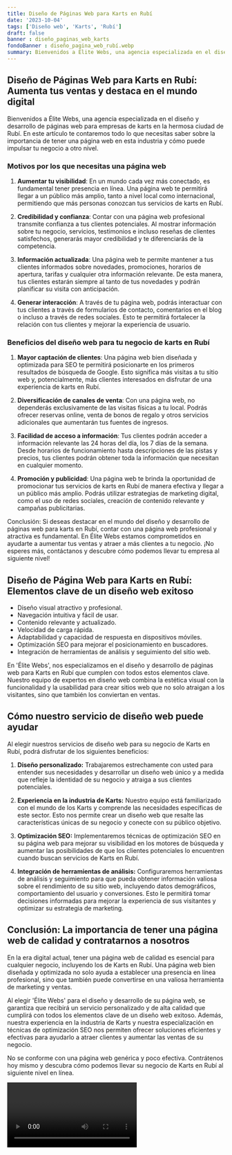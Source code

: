 ```yaml
---
title: Diseño de Páginas Web para Karts en Rubí
date: '2023-10-04'
tags: ['Diseño web', 'Karts', 'Rubí']
draft: false
banner : diseño_paginas_web_karts
fondoBanner : diseño_pagina_web_rubí.webp
summary: Bienvenidos a Élite Webs, una agencia especializada en el diseño y desarrollo de páginas web para empresas de karts en la hermosa ciudad de Rubí. En este artículo te contaremos todo lo que necesitas saber sobre la importancia de tener una página web en esta industria y cómo puede impulsar tu negocio a otro nivel.
---
```


## Diseño de Páginas Web para Karts en Rubí: Aumenta tus ventas y destaca en el mundo digital

Bienvenidos a Élite Webs, una agencia especializada en el diseño y desarrollo de páginas web para empresas de karts en la hermosa ciudad de Rubí. En este artículo te contaremos todo lo que necesitas saber sobre la importancia de tener una página web en esta industria y cómo puede impulsar tu negocio a otro nivel.

### Motivos por los que necesitas una página web

1. **Aumentar tu visibilidad**: En un mundo cada vez más conectado, es fundamental tener presencia en línea. Una página web te permitirá llegar a un público más amplio, tanto a nivel local como internacional, permitiendo que más personas conozcan tus servicios de karts en Rubí.

2. **Credibilidad y confianza**: Contar con una página web profesional transmite confianza a tus clientes potenciales. Al mostrar información sobre tu negocio, servicios, testimonios e incluso reseñas de clientes satisfechos, generarás mayor credibilidad y te diferenciarás de la competencia.

3. **Información actualizada**: Una página web te permite mantener a tus clientes informados sobre novedades, promociones, horarios de apertura, tarifas y cualquier otra información relevante. De esta manera, tus clientes estarán siempre al tanto de tus novedades y podrán planificar su visita con anticipación.

4. **Generar interacción**: A través de tu página web, podrás interactuar con tus clientes a través de formularios de contacto, comentarios en el blog o incluso a través de redes sociales. Esto te permitirá fortalecer la relación con tus clientes y mejorar la experiencia de usuario.

### Beneficios del diseño web para tu negocio de karts en Rubí

1. **Mayor captación de clientes**: Una página web bien diseñada y optimizada para SEO te permitirá posicionarte en los primeros resultados de búsqueda de Google. Esto significa más visitas a tu sitio web y, potencialmente, más clientes interesados en disfrutar de una experiencia de karts en Rubí.

2. **Diversificación de canales de venta**: Con una página web, no dependerás exclusivamente de las visitas físicas a tu local. Podrás ofrecer reservas online, venta de bonos de regalo y otros servicios adicionales que aumentarán tus fuentes de ingresos.

3. **Facilidad de acceso a información**: Tus clientes podrán acceder a información relevante las 24 horas del día, los 7 días de la semana. Desde horarios de funcionamiento hasta descripciones de las pistas y precios, tus clientes podrán obtener toda la información que necesitan en cualquier momento.

4. **Promoción y publicidad**: Una página web te brinda la oportunidad de promocionar tus servicios de karts en Rubí de manera efectiva y llegar a un público más amplio. Podrás utilizar estrategias de marketing digital, como el uso de redes sociales, creación de contenido relevante y campañas publicitarias.

Conclusión: Si deseas destacar en el mundo del diseño y desarrollo de páginas web para karts en Rubí, contar con una página web profesional y atractiva es fundamental. En Élite Webs estamos comprometidos en ayudarte a aumentar tus ventas y atraer a más clientes a tu negocio. ¡No esperes más, contáctanos y descubre cómo podemos llevar tu empresa al siguiente nivel!

<GifSeo />

<Cta />

## Diseño de Página Web para Karts en Rubí: Elementos clave de un diseño web exitoso

- Diseño visual atractivo y profesional.
- Navegación intuitiva y fácil de usar.
- Contenido relevante y actualizado.
- Velocidad de carga rápida.
- Adaptabilidad y capacidad de respuesta en dispositivos móviles.
- Optimización SEO para mejorar el posicionamiento en buscadores.
- Integración de herramientas de análisis y seguimiento del sitio web.

En 'Élite Webs', nos especializamos en el diseño y desarrollo de páginas web para Karts en Rubí que cumplen con todos estos elementos clave. Nuestro equipo de expertos en diseño web combina la estética visual con la funcionalidad y la usabilidad para crear sitios web que no solo atraigan a los visitantes, sino que también los conviertan en ventas.

## Cómo nuestro servicio de diseño web puede ayudar

Al elegir nuestros servicios de diseño web para su negocio de Karts en Rubí, podrá disfrutar de los siguientes beneficios:

1. **Diseño personalizado:** Trabajaremos estrechamente con usted para entender sus necesidades y desarrollar un diseño web único y a medida que refleje la identidad de su negocio y atraiga a sus clientes potenciales.

2. **Experiencia en la industria de Karts:** Nuestro equipo está familiarizado con el mundo de los Karts y comprende las necesidades específicas de este sector. Esto nos permite crear un diseño web que resalte las características únicas de su negocio y conecte con su público objetivo.

3. **Optimización SEO:** Implementaremos técnicas de optimización SEO en su página web para mejorar su visibilidad en los motores de búsqueda y aumentar las posibilidades de que los clientes potenciales lo encuentren cuando buscan servicios de Karts en Rubí.

4. **Integración de herramientas de análisis:** Configuraremos herramientas de análisis y seguimiento para que pueda obtener información valiosa sobre el rendimiento de su sitio web, incluyendo datos demográficos, comportamiento del usuario y conversiones. Esto le permitirá tomar decisiones informadas para mejorar la experiencia de sus visitantes y optimizar su estrategia de marketing.

## Conclusión: La importancia de tener una página web de calidad y contratarnos a nosotros

En la era digital actual, tener una página web de calidad es esencial para cualquier negocio, incluyendo los de Karts en Rubí. Una página web bien diseñada y optimizada no solo ayuda a establecer una presencia en línea profesional, sino que también puede convertirse en una valiosa herramienta de marketing y ventas.

Al elegir 'Élite Webs' para el diseño y desarrollo de su página web, se garantiza que recibirá un servicio personalizado y de alta calidad que cumplirá con todos los elementos clave de un diseño web exitoso. Además, nuestra experiencia en la industria de Karts y nuestra especialización en técnicas de optimización SEO nos permiten ofrecer soluciones eficientes y efectivas para ayudarlo a atraer clientes y aumentar las ventas de su negocio.

No se conforme con una página web genérica y poco efectiva. Contrátenos hoy mismo y descubra cómo podemos llevar su negocio de Karts en Rubí al siguiente nivel en línea.

<Video />

<CtaBot job='Karts' city='Rubí'/>

<Gmaps query='Rubí+españa+maps' />